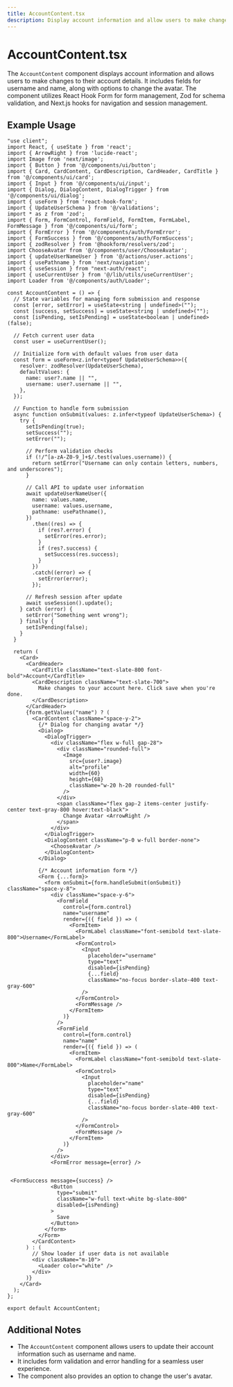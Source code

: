```yaml
---
title: AccountContent.tsx
description: Display account information and allow users to make changes.
---
```


# AccountContent.tsx

The `AccountContent` component displays account information and allows users to make changes to their account details. It includes fields for username and name, along with options to change the avatar. The component utilizes React Hook Form for form management, Zod for schema validation, and Next.js hooks for navigation and session management.

## Example Usage

```tsx
"use client";
import React, { useState } from 'react';
import { ArrowRight } from 'lucide-react';
import Image from 'next/image';
import { Button } from '@/components/ui/button';
import { Card, CardContent, CardDescription, CardHeader, CardTitle } from '@/components/ui/card';
import { Input } from '@/components/ui/input';
import { Dialog, DialogContent, DialogTrigger } from '@/components/ui/dialog';
import { useForm } from 'react-hook-form';
import { UpdateUserSchema } from '@/validations';
import * as z from 'zod';
import { Form, FormControl, FormField, FormItem, FormLabel, FormMessage } from '@/components/ui/form';
import { FormError } from '@/components/auth/FormError';
import { FormSuccess } from '@/components/auth/FormSuccess';
import { zodResolver } from '@hookform/resolvers/zod';
import ChooseAvatar from '@/components/user/ChooseAvatar';
import { updateUserNameUser } from '@/actions/user.actions';
import { usePathname } from 'next/navigation';
import { useSession } from "next-auth/react";
import { useCurrentUser } from '@/lib/utils/useCurrentUser';
import Loader from '@/components/auth/Loader';

const AccountContent = () => {
  // State variables for managing form submission and response
  const [error, setError] = useState<string | undefined>("");
  const [success, setSuccess] = useState<string | undefined>("");
  const [isPending, setIsPending] = useState<boolean | undefined>(false);

  // Fetch current user data
  const user = useCurrentUser();

  // Initialize form with default values from user data
  const form = useForm<z.infer<typeof UpdateUserSchema>>({
    resolver: zodResolver(UpdateUserSchema),
    defaultValues: {
      name: user?.name || "",
      username: user?.username || "",
    },
  });

  // Function to handle form submission
  async function onSubmit(values: z.infer<typeof UpdateUserSchema>) {
    try {
      setIsPending(true);
      setSuccess("");
      setError("");

      // Perform validation checks
      if (!/^[a-zA-Z0-9_]+$/.test(values.username)) {
        return setError("Username can only contain letters, numbers, and underscores");
      }

      // Call API to update user information
      await updateUserNameUser({
        name: values.name,
        username: values.username,
        pathname: usePathname(),
      })
        .then((res) => {
          if (res?.error) {
            setError(res.error);
          }
          if (res?.success) {
            setSuccess(res.success);
          }
        })
        .catch((error) => {
          setError(error);
        });

      // Refresh session after update
      await useSession().update();
    } catch (error) {
      setError("Something went wrong");
    } finally {
      setIsPending(false);
    }
  }

  return (
    <Card>
      <CardHeader>
        <CardTitle className="text-slate-800 font-bold">Account</CardTitle>
        <CardDescription className="text-slate-700">
          Make changes to your account here. Click save when you're done.
        </CardDescription>
      </CardHeader>
      {form.getValues("name") ? (
        <CardContent className="space-y-2">
          {/* Dialog for changing avatar */}
          <Dialog>
            <DialogTrigger>
              <div className="flex w-full gap-28">
                <div className="rounded-full">
                  <Image
                    src={user?.image}
                    alt="profile"
                    width={60}
                    height={68}
                    className="w-20 h-20 rounded-full"
                  />
                </div>
                <span className="flex gap-2 items-center justify-center text-gray-800 hover:text-black">
                  Change Avatar <ArrowRight />
                </span>
              </div>
            </DialogTrigger>
            <DialogContent className="p-0 w-full border-none">
              <ChooseAvatar />
            </DialogContent>
          </Dialog>

          {/* Account information form */}
          <Form {...form}>
            <form onSubmit={form.handleSubmit(onSubmit)} className="space-y-8">
              <div className="space-y-6">
                <FormField
                  control={form.control}
                  name="username"
                  render={({ field }) => (
                    <FormItem>
                      <FormLabel className="font-semibold text-slate-800">Username</FormLabel>
                      <FormControl>
                        <Input
                          placeholder="username"
                          type="text"
                          disabled={isPending}
                          {...field}
                          className="no-focus border-slate-400 text-gray-600"
                        />
                      </FormControl>
                      <FormMessage />
                    </FormItem>
                  )}
                />
                <FormField
                  control={form.control}
                  name="name"
                  render={({ field }) => (
                    <FormItem>
                      <FormLabel className="font-semibold text-slate-800">Name</FormLabel>
                      <FormControl>
                        <Input
                          placeholder="name"
                          type="text"
                          disabled={isPending}
                          {...field}
                          className="no-focus border-slate-400 text-gray-600"
                        />
                      </FormControl>
                      <FormMessage />
                    </FormItem>
                  )}
                />
              </div>
              <FormError message={error} />
             

 <FormSuccess message={success} />
              <Button
                type="submit"
                className="w-full text-white bg-slate-800"
                disabled={isPending}
              >
                Save
              </Button>
            </form>
          </Form>
        </CardContent>
      ) : (
        // Show loader if user data is not available
        <div className="m-10">
          <Loader color="white" />
        </div>
      )}
    </Card>
  );
};

export default AccountContent;
```

## Additional Notes

- The `AccountContent` component allows users to update their account information such as username and name.
- It includes form validation and error handling for a seamless user experience.
- The component also provides an option to change the user's avatar.
